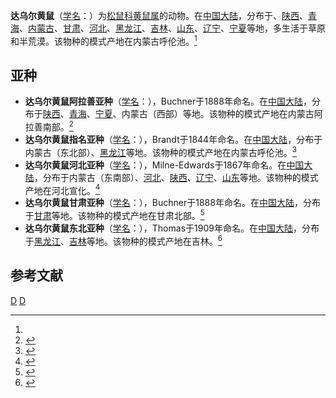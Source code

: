 {{Speciesbox
| genus = Citellus
| species = dauricus
| authority = (Brandt, 1844)<ref name='id746'>{{cite web| url =http://www.bioinfo.cn/db05/BjdwSpecies.php?action=view&id=746| title =达乌尔黄鼠| work =《中国动物物种编目数据库》| publisher =中国科学院微生物研究所| author =中国科学院动物研究所| accessdate =2009-03-27| deadurl =yes| archiveurl =https://web.archive.org/web/20160305004319/http://www.bioinfo.cn/db05/BjdwSpecies.php?action=view&id=746| archivedate =2016-03-05}}</ref>
}}

'''达乌尔黄鼠'''（[[学名|学名]]：{{lang|la|''Citellus dauricus''}}）为[[松鼠科|松鼠科]][[黄鼠属|黄鼠属]]的动物。在[[中国大陆|中国大陆]]，分布于、[[陕西|陕西]]、[[青海|青海]]、[[内蒙古|内蒙古]]、[[甘肃|甘肃]]、[[河北|河北]]、[[黑龙江|黑龙江]]、[[吉林|吉林]]、[[山东|山东]]、[[辽宁|辽宁]]、[[宁夏|宁夏]]等地，多生活于草原和半荒漠。该物种的模式产地在内蒙古呼伦池。<ref name='id746'/>

==亚种==
*'''达乌尔黄鼠阿拉善亚种'''（[[学名|学名]]：{{lang|la|''Citellus dauricus alaschanicus''}}），Buchner于1888年命名。在[[中国大陆|中国大陆]]，分布于[[陕西|陕西]]、[[青海|青海]]、[[宁夏|宁夏]]、内蒙古（西部）等地。该物种的模式产地在内蒙古阿拉善南部。<ref name='id747'>{{cite web| url =http://www.bioinfo.cn/db05/BjdwSpecies.php?action=view&id=747| title =达乌尔黄鼠阿拉善亚种| work =《中国动物物种编目数据库》| publisher =中国科学院微生物研究所| author =中国科学院动物研究所| accessdate =2009-03-27| deadurl =yes| archiveurl =https://web.archive.org/web/20160305064352/http://www.bioinfo.cn/db05/BjdwSpecies.php?action=view&id=747| archivedate =2016-03-05}}</ref>
*'''达乌尔黄鼠指名亚种'''（[[学名|学名]]：{{lang|la|''Citellus dauricus dauricus''}}），Brandt于1844年命名。在[[中国大陆|中国大陆]]，分布于内蒙古（东北部）、[[黑龙江|黑龙江]]等地。该物种的模式产地在内蒙古呼伦池。<ref name='id748'>{{cite web| url =http://www.bioinfo.cn/db05/BjdwSpecies.php?action=view&id=748| title =达乌尔黄鼠指名亚种| work =《中国动物物种编目数据库》| publisher =中国科学院微生物研究所| author =中国科学院动物研究所| accessdate =2009-03-27| deadurl =yes| archiveurl =https://web.archive.org/web/20160305075801/http://www.bioinfo.cn/db05/BjdwSpecies.php?action=view&id=748| archivedate =2016-03-05}}</ref>
*'''达乌尔黄鼠河北亚种'''（[[学名|学名]]：{{lang|la|''Citellus dauricus mongolicus''}}），Milne-Edwards于1867年命名。在[[中国大陆|中国大陆]]，分布于内蒙古（东南部）、[[河北|河北]]、[[陕西|陕西]]、[[辽宁|辽宁]]、[[山东|山东]]等地。该物种的模式产地在河北宣化。<ref name='id749'>{{cite web| url =http://www.bioinfo.cn/db05/BjdwSpecies.php?action=view&id=749| title =达乌尔黄鼠河北亚种| work =《中国动物物种编目数据库》| publisher =中国科学院微生物研究所| author =中国科学院动物研究所| accessdate =2009-03-27| deadurl =yes| archiveurl =https://web.archive.org/web/20160305020012/http://www.bioinfo.cn/db05/BjdwSpecies.php?action=view&id=749| archivedate =2016-03-05}}</ref>
*'''达乌尔黄鼠甘肃亚种'''（[[学名|学名]]：{{lang|la|''Citellus dauricus obscurus''}}），Buchner于1888年命名。在[[中国大陆|中国大陆]]，分布于[[甘肃|甘肃]]等地。该物种的模式产地在甘肃北部。<ref name='id750'>{{cite web| url =http://www.bioinfo.cn/db05/BjdwSpecies.php?action=view&id=750| title =达乌尔黄鼠甘肃亚种| work =《中国动物物种编目数据库》| publisher =中国科学院微生物研究所| author =中国科学院动物研究所| accessdate =2009-03-27| deadurl =yes| archiveurl =https://web.archive.org/web/20160305065243/http://www.bioinfo.cn/db05/BjdwSpecies.php?action=view&id=750| archivedate =2016-03-05}}</ref>
*'''达乌尔黄鼠东北亚种'''（[[学名|学名]]：{{lang|la|''Citellus dauricus ramosus''}}），Thomas于1909年命名。在[[中国大陆|中国大陆]]，分布于[[黑龙江|黑龙江]]、[[吉林|吉林]]等地。该物种的模式产地在吉林。<ref name='id751'>{{cite web| url =http://www.bioinfo.cn/db05/BjdwSpecies.php?action=view&id=751| title =达乌尔黄鼠东北亚种| work =《中国动物物种编目数据库》| publisher =中国科学院微生物研究所| author =中国科学院动物研究所| accessdate =2009-03-27| deadurl =yes| archiveurl =https://web.archive.org/web/20160305002903/http://www.bioinfo.cn/db05/BjdwSpecies.php?action=view&id=751| archivedate =2016-03-05}}</ref>

== 参考文献 ==
{{reflist}}
{{Taxonbar}}

[[Category:黄鼠属|D]]
[[Category:1844年描述的动物|D]]